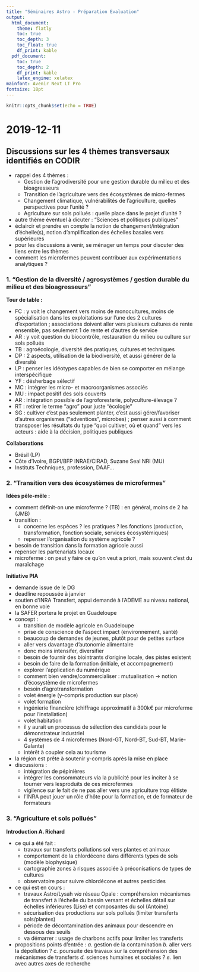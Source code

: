 ```yaml
---
title: "Séminaires Astro - Préparation Evaluation"
output:
  html_document:
    theme: flatly
    toc: true
    toc_depth: 3
    toc_float: true
    df_print: kable
  pdf_document:
    toc: true
    toc_depth: 2
    df_print: kable
    latex_engine: xelatex
mainfont: Avenir Next LT Pro
fontsize: 18pt
---
```


```r
knitr::opts_chunk$set(echo = TRUE)
```

# 2019-12-11

## Discussions sur les 4 thèmes transversaux identifiés en CODIR

- rappel des 4 thèmes :
  * Gestion de l'agrodiversité pour une gestion durable du milieu et des bioagresseurs
  * Transition de l’agriculture vers des écosystèmes de micro-fermes
  * Changement climatique, vulnérabilités de l’agriculture, quelles perspectives pour l’unité ?
  * Agriculture sur sols pollués : quelle place dans le projet d’unité ?
- autre thème éventuel à dicuter : "Sciences et politiques publiques"
- éclaircir et prendre en compte la notion de changement/intégration d'échelle(s), notion d'amplification des échelles basales vers supérieures
- pour les discussions à venir, se ménager un temps pour discuter des liens entre les thèmes
- comment les microfermes peuvent contribuer aux expérimentations analytiques ?


### 1. "Gestion de la diversité / agrosystèmes / gestion durable du milieu et des bioagresseurs"

**Tour de table :**

- FC : y voit le changement vers moins de monocultures, moins de spécialisation dans les exploitations sur l'une des 2 cultures d'exportation ; associations doivent aller vers plusieurs cultures de rente ensemble, pas seulement 1 de rente et d'autres de service
- AR : y voit question du biocontrôle, restauration du milieu ou culture sur sols pollués
- TB : agroécologie, diversité des pratiques, cultures et techniques
- DP : 2 aspects, utilisation de la biodiversité, et aussi générer de la diversité
- LP : penser les idéotypes capables de bien se comporter en mélange interspécifique
- YF : désherbage sélectif
- MC : intégrer les micro- et macroorganismes associés
- MU : impact positif des sols couverts
- AR : intégration possible de l'agroforesterie, polyculture-élevage ?
- RT : retirer le terme "agro" pour juste "écologie"
- SG : cultiver c'est pas seulement planter, c'est aussi gérer/favoriser d'autres organismes ("adventices", microbes) ; penser aussi à comment transposer les résultats du type "quoi cultiver, où et quand" vers les acteurs : aide à la décision, politiques publiques

**Collaborations**

- Brésil (LP)
- Côte d'Ivoire, BGPI/BFP INRAE/CIRAD, Suzane Seal NRI (MU)
- Instituts Techniques, profession, DAAF...

### 2. "Transition vers des écosystèmes de microfermes"

**Idées pêle-mêle :**

- comment définit-on une microferme ? (TB) : en général, moins de 2 ha (JMB)
- transition :
  * concerne les espèces ? les pratiques ? les fonctions (production, transformation, fonction sociale, services écosystémiques)
  * repenser l'organisation du système agricole ?
- besoin de transition dans la formation agricole aussi
- repenser les partenariats locaux
- microferme : on peut y faire ce qu'on veut a priori, mais souvent c'est du maraîchage

**Initiative PIA**

- demande issue de le DG
- deadline repoussée à janvier
- soutien d'INRA Transfert, appui demandé à l'ADEME au niveau national, en bonne voie
- la SAFER portera le projet en Guadeloupe
- concept :
  * transition de modèle agricole en Guadeloupe
  * prise de conscience de l'aspect impact (environnement, santé)
  * beaucoup de demandes de jeunes, plutôt pour de petites surface
  * aller vers davantage d'autonomie alimentaire
  * donc moins intensifer, diversifier
  * besoin de fournir des biointrants d'origine locale, des pistes existent
  * besoin de faire de la formation (initiale, et accompagnement)
  * explorer l'application du numérique
  * comment bien vendre/commercialiser : mutualisation -> notion d'écosystème de microfermes
  * besoin d'agrotransformation
  * volet énergie (y-compris production sur place)
  * volet formation
  * ingénierie financière (chiffrage approximatif à 300k€ par microferme pour l'installation)
  * volet habitation
  * il y aurait un processus de sélection des candidats pour le démonstrateur industriel
  * 4 systèmes de 4 microfermes (Nord-GT, Nord-BT, Sud-BT, Marie-Galante)
  * intérêt à coupler cela au tourisme
- la région est prête à soutenir y-compris après la mise en place
- discussions :
  * intégration de pépinières
  * intégrer les consommateurs via la publicité pour les inciter à se tourner vers lesproduits de ces microfermes
  * vigilence sur le fait de ne pas aller vers une agriculture trop élitiste
  * l'INRA peut jouer un rôle d'hôte pour la formation, et de formateur de formateurs
  
### 3. "Agriculture et sols pollués"

**Introduction A. Richard**

- ce qui a été fait :
  * travaux sur transferts pollutions sol vers plantes et animaux
  * comportement de la chlordécone dans différents types de sols (modèle biophysique)
  * cartographie zones à risques associée à préconisations de types de cultures
  * observatoire pour suivre chlordécone et autres pesticides
- ce qui est en cours :
  * travaux Astro/Lysah *via* réseau Opale : compréhension mécanismes de transfert à l'échelle du bassin versant et échelles détail sur échelles inférieures (Lise) et composantes du sol (Antoine)
  * sécurisation des productions sur sols pollués (limiter transferts sols/plantes)
  * période de décontamination des animaux pour descendre en dessous des seuils
  * va démarrer : usage de charbons actifs pour limiter les transferts
- propositions points d'entrée :
  *a.* gestion de la contamination
  *b.* aller vers la dépollution ?
  *c.* poursuite des travaux sur la compréhension des mécanismes de transferts
  *d.* sciences humaines et sociales ?
  *e.* lien avec autres axes de recherche
  